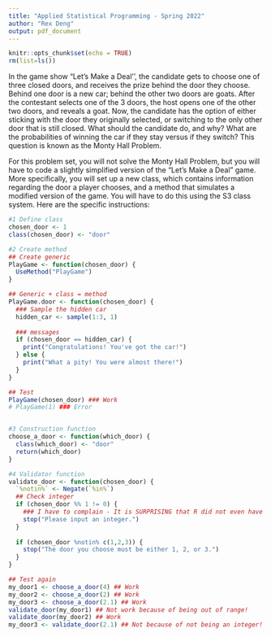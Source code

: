 ```yaml
---
title: "Applied Statistical Programming - Spring 2022"
author: "Rex Deng"
output: pdf_document
---
```


```r
knitr::opts_chunk$set(echo = TRUE)
rm(list=ls())
```

\begin{center}
{\Large{\textbf{Problem Set 3}}} \\
\vspace{4 bp}
Due Wednesday, March 2, 10:00 AM (Before Class) \\
\end{center}

\section*{Instructions}
\begin{enumerate}
  \item The following questions should each be answered within an R script. Be sure to provide many comments in the script to facilitate grading. Undocumented code will not be graded.
  \item Work on git. Fork the repository found at \url{https://github.com/johnsontr/AppliedStatisticalProgramming2022} and add your code for Problem Set 3, committing and pushing frequently. Use meaningful commit messages because these will affect your grade.
  \item You may work in teams, but each student should develop their own Rmarkdown file. To be clear, there should be no copy and paste. Each keystroke in the assignment should be your own.
  \item For students new to programming, this may take a while. Get started.
\end{enumerate}

\section*{Let's Make a Deal\footnote{\url{https://en.wikipedia.org/wiki/Let's_Make_a_Deal}}}
In the game show "Let's Make a Deal'', the candidate gets to choose one of three closed doors, and receives the prize behind the door they choose. Behind one door is a new car; behind the other two doors are goats. After the contestant selects one of the 3 doors, the host opens one of the other two doors, and reveals a goat. Now, the candidate has the option of either sticking with the door they originally selected, or switching to the only other door that is still closed. What should the candidate do, and why? What are the probabilities of winning the car if they stay versus if they switch? This question is known as the Monty Hall Problem.


\subsection*{Your tasks}
For this problem set, you will not solve the Monty Hall Problem, but you will have to code a slightly simplified version of the "Let's Make a Deal" game. More specifically, you will set up a new class, which contains information regarding the door a player chooses, and a method that simulates a modified version of the game. You will have to do this using the S3 class system. Here are the specific instructions:

\begin{enumerate}
  \item Define a new class: \texttt{door}. Objects of this class simply take on one numeric value: 1, 2, or 3 -- indicating which door a candidate chooses.
  \item Create a method for \texttt{door} objects that is called \texttt{PlayGame}. This method is supposed to do the following:
\begin{itemize}
  \item take the numeric value that is stored in the \texttt{door} object,
  \item draw a random number between 1 and 3 that presents the door behind which the car is hidden,
  \item compare the two numbers, and print a message congratulating a winning candidate that chose the correct door, or expressing sympathies for a losing candidate that chose the wrong door.
\end{itemize}
  \item Write: 
  \begin{itemize}
    \item a construction function that allows the user to create a \texttt{door} object,
    \item and a validation function that checks whether the value stored in \texttt{door} is actually an integer
  \end{itemize}
\end{enumerate}

```r
#1 Define class
chosen_door <- 1
class(chosen_door) <- "door"

#2 Create method
## Create generic
PlayGame <- function(chosen_door) {
  UseMethod("PlayGame")
}

## Generic + class = method
PlayGame.door <- function(chosen_door) {
  ### Sample the hidden car
  hidden_car <- sample(1:3, 1)
  
  ### messages
  if (chosen_door == hidden_car) {
    print("Congratulations! You've got the car!")
  } else {
    print("What a pity! You were almost there!")
  }
}

## Test
PlayGame(chosen_door) ### Work
# PlayGame(1) ### Error


#3 Construction function
choose_a_door <- function(which_door) {
  class(which_door) <- "door"
  return(which_door)
}

#4 Validator function
validate_door <- function(chosen_door) {
  `%notin%` <- Negate(`%in%`)
  ## Check integer
  if (chosen_door %% 1 != 0) {
    ### I have to complain - It is SURPRISING that R did not even have a function to check integers
    stop("Please input an integer.")
  }
  
  if (chosen_door %notin% c(1,2,3)) {
    stop("The door you choose must be either 1, 2, or 3.")
  }
}

## Test again
my_door1 <- choose_a_door(4) ## Work
my_door2 <- choose_a_door(2) ## Work
my_door3 <- choose_a_door(2.1) ## Work
validate_door(my_door1) ## Not work because of being out of range!
validate_door(my_door2) ## Work
my_door3 <- validate_door(2.1) ## Not because of not being an integer!

```
